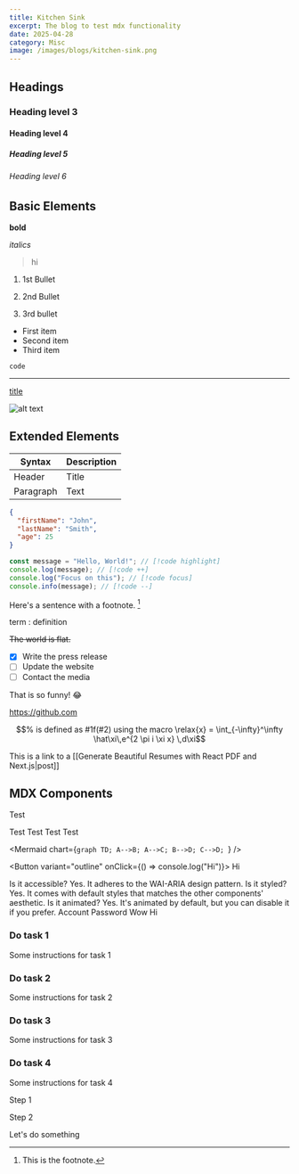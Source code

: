 ```yaml
---
title: Kitchen Sink
excerpt: The blog to test mdx functionality
date: 2025-04-28
category: Misc
image: /images/blogs/kitchen-sink.png
---
```


## Headings

### Heading level 3

#### Heading level 4

##### Heading level 5

###### Heading level 6

## Basic Elements

**bold**

_italics_

> hi

1. 1st Bullet

2. 2nd Bullet

3. 3rd bullet

- First item
- Second item
- Third item

`code`

---

[title](https://www.example.com)

![alt text](/logo.svg)

## Extended Elements

| Syntax    | Description |
| --------- | ----------- |
| Header    | Title       |
| Paragraph | Text        |

```json filename=data.json
{
  "firstName": "John",
  "lastName": "Smith",
  "age": 25
}
```

```js filename=hello-world.ts
const message = "Hello, World!"; // [!code highlight]
console.log(message); // [!code ++]
console.log("Focus on this"); // [!code focus]
console.info(message); // [!code --]
```

Here's a sentence with a footnote. [^1]

[^1]: This is the footnote.

term
: definition

~~The world is flat.~~

- [x] Write the press release
- [ ] Update the website
- [ ] Contact the media

That is so funny! :joy:

https://github.com

```math
% is defined as #1f(#2) using the macro
\relax{x} = \int_{-\infty}^\infty
    \hat\xi\,e^{2 \pi i \xi x}
    \,d\xi
```

This is a link to a [[Generate Beautiful Resumes with React PDF and Next.js|post]]

## MDX Components

<Callout title="Hi">Test</Callout>

<Callout title="Hi" icon="info" variant="info">
  Test
</Callout>

<Callout title="Hi" icon="circle-check-big" variant="success">
  Test
</Callout>

<Callout title="Hi" icon="triangle-alert" variant="warning">
  Test
</Callout>

<Callout title="Hi" icon="bell" variant="error">
  Test
</Callout>

<Mermaid
  chart={`graph TD;
    A-->B;
    A-->C;
    B-->D;
    C-->D;
`}
/>

<Button variant="outline" onClick={() => console.log("Hi")}>
  Hi
</Button>

<Accordion type="single" collapsible className="w-full">
  <AccordionItem value="item-1">
    <AccordionTrigger>Is it accessible?</AccordionTrigger>
    <AccordionContent>Yes. It adheres to the WAI-ARIA design pattern.</AccordionContent>
  </AccordionItem>
  <AccordionItem value="item-2">
    <AccordionTrigger>Is it styled?</AccordionTrigger>
    <AccordionContent>
      Yes. It comes with default styles that matches the other components&apos; aesthetic.
    </AccordionContent>
  </AccordionItem>
  <AccordionItem value="item-3">
    <AccordionTrigger>Is it animated?</AccordionTrigger>
    <AccordionContent>
      Yes. It&apos;s animated by default, but you can disable it if you prefer.
    </AccordionContent>
  </AccordionItem>
</Accordion>

<Tabs defaultValue="account" className="w-[400px]">
  <TabsList className="grid w-full grid-cols-2">
    <TabsTrigger value="account">Account</TabsTrigger>
    <TabsTrigger value="password">Password</TabsTrigger>
  </TabsList>
  <TabsContent value="account">Wow</TabsContent>
  <TabsContent value="password">Hi</TabsContent>
</Tabs>

<Steps>

### Do task 1

Some instructions for task 1

### Do task 2

Some instructions for task 2

### Do task 3

Some instructions for task 3

### Do task 4

Some instructions for task 4

</Steps>

<Steps>

<Step>Step 1</Step>

<Step>Step 2</Step>

</Steps>

<LinkedCard href="google.com">Let's do something</LinkedCard>

